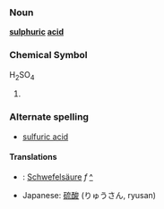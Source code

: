 ===Noun===
'''[[sulphuric]] [[acid]]'''

===Chemical Symbol===
H<sub>2</sub>SO<sub>4</sub>

#

===Alternate spelling===
*[[sulfuric acid]]

====Translations====
*{{msg:de}}: [[Schwefelsäure]] ''f'' [[:de:Schwefelsäure|^]]
*Japanese: [[硫酸]] (りゅうさん, ryusan)

{{stub}}
<!-- If you edit this page, please also edit "sulfuric acid" to keep these two pages in synch. -->
